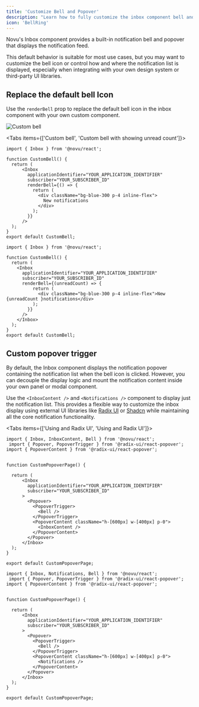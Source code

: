 ```yaml
---
title: 'Customize Bell and Popover'
description: "Learn how to fully customize the inbox component bell and trigger a custom notification feed using your own components or third-party libraries."
icon: 'BellRing'
---
```


Novu's Inbox component provides a built-in notification bell and popover that displays the notification feed.

This default behavior is suitable for most use cases, but you may want to customize the bell icon or control how and where the notification list is displayed, especially when integrating with your own design system or third-party UI libraries.

## Replace the default bell Icon

Use the `renderBell` prop to replace the default bell icon in the inbox component with your own custom component.

![Custom bell](/images/inbox/custom-bell.gif)

<Tabs items={['Custom bell', 'Custom bell with showing unread count']}>
  <Tab>

```tsx
import { Inbox } from '@novu/react';

function CustomBell() {
  return (
      <Inbox
        applicationIdentifier="YOUR_APPLICATION_IDENTIFIER"
        subscriber="YOUR_SUBSCRIBER_ID"
        renderBell={() => {
          return (
            <div className="bg-blue-300 p-4 inline-flex">
              New notifications
            </div>
          );
        }}
      />
  );
}
export default CustomBell;
```

  </Tab>
  <Tab>

```tsx
import { Inbox } from '@novu/react';

function CustomBell() {
  return (
    <Inbox 
      applicationIdentifier="YOUR_APPLICATION_IDENTIFIER"
      subscriber="YOUR_SUBSCRIBER_ID"
      renderBell={(unreadCount) => {
          return (
            <div className="bg-blue-300 p-4 inline-flex">New {unreadCount }notifications</div>
          );
        }}
      />
    </Inbox>
  );
}
export default CustomBell;
```

  </Tab>
</Tabs>



## Custom popover trigger

By default, the Inbox component displays the notification popover containing the notification list when the bell icon is clicked. However, you can decouple the display logic and mount the notification content inside your own panel or modal component.

Use the `<InboxContent />` and `<Notifications />` component to display just the notification list. This provides a flexible way to customize the inbox display using external UI libraries like [Radix UI](https://www.radix-ui.com/) or [Shadcn](https://ui.shadcn.com/docs/installation) while maintaining all the core notification functionality.

<Tabs items={['Using <InboxContent /> and Radix UI', 'Using <Notifications /> and Radix UI']}>
  <Tab>
```tsx
import { Inbox, InboxContent, Bell } from '@novu/react';
 import { Popover, PopoverTrigger } from '@radix-ui/react-popover';
import { PopoverContent } from '@radix-ui/react-popover';


function CustomPopoverPage() {

  return (
      <Inbox
        applicationIdentifier="YOUR_APPLICATION_IDENTIFIER"
        subscriber="YOUR_SUBSCRIBER_ID"
      >
        <Popover>
          <PopoverTrigger>
            <Bell />
          </PopoverTrigger>
          <PopoverContent className="h-[600px] w-[400px] p-0">
            <InboxContent />
          </PopoverContent>
        </Popover>
      </Inbox>
  );
}

export default CustomPopoverPage;
```

  </Tab>
  <Tab>

```tsx
import { Inbox, Notifications, Bell } from '@novu/react';
 import { Popover, PopoverTrigger } from '@radix-ui/react-popover';
import { PopoverContent } from '@radix-ui/react-popover';


function CustomPopoverPage() {

  return (
      <Inbox
        applicationIdentifier="YOUR_APPLICATION_IDENTIFIER"
        subscriber="YOUR_SUBSCRIBER_ID"
      >
        <Popover>
          <PopoverTrigger>
            <Bell />
          </PopoverTrigger>
          <PopoverContent className="h-[600px] w-[400px] p-0">
            <Notifications />
          </PopoverContent>
        </Popover>
      </Inbox>
  );
}

export default CustomPopoverPage;
```

  </Tab>
</Tabs>